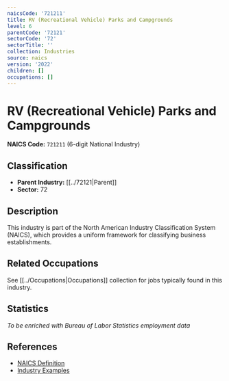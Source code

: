 ```yaml
---
naicsCode: '721211'
title: RV (Recreational Vehicle) Parks and Campgrounds
level: 6
parentCode: '72121'
sectorCode: '72'
sectorTitle: ''
collection: Industries
source: naics
version: '2022'
children: []
occupations: []
---
```

# RV (Recreational Vehicle) Parks and Campgrounds

**NAICS Code:** `721211` (6-digit National Industry)

## Classification

- **Parent Industry:** [[../72121|Parent]]
- **Sector:** 72

## Description

This industry is part of the North American Industry Classification System (NAICS), which provides a uniform framework for classifying business establishments.

## Related Occupations

See [[../Occupations|Occupations]] collection for jobs typically found in this industry.

## Statistics

*To be enriched with Bureau of Labor Statistics employment data*

## References

- [NAICS Definition](https://www.census.gov/naics/)
- [Industry Examples](https://www.census.gov/naics/2022NAICS/)
